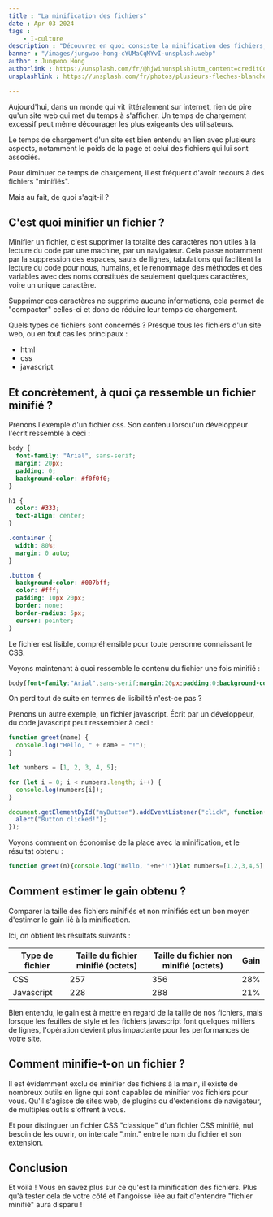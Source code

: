 ```yaml
---
title : "La minification des fichiers"
date : Apr 03 2024
tags :
    - I-culture
description : "Découvrez en quoi consiste la minification des fichiers, son rôle et tous ses avantages"
banner : "/images/jungwoo-hong-cYUMaCqMYvI-unsplash.webp"
author : Jungwoo Hong
authorlink : https://unsplash.com/fr/@hjwinunsplsh?utm_content=creditCopyText&utm_medium=referral&utm_source=unsplash
unsplashlink : https://unsplash.com/fr/photos/plusieurs-fleches-blanches-pointant-vers-le-haut-sur-un-mur-en-bois-cYUMaCqMYvI?utm_content=creditCopyText&utm_medium=referral&utm_source=unsplash

---
```


Aujourd'hui, dans un monde qui vit littéralement sur internet, rien de pire qu'un site web qui met du temps à s'afficher. Un temps de chargement excessif peut même décourager les plus exigeants des utilisateurs.

Le temps de chargement d'un site est bien entendu en lien avec plusieurs aspects, notamment le poids de la page et celui des fichiers qui lui sont associés.

Pour diminuer ce temps de chargement, il est fréquent d'avoir recours à des fichiers "minifiés".

Mais au fait, de quoi s'agit-il ?


## C'est quoi minifier un fichier ?

Minifier un fichier, c'est supprimer la totalité des caractères non utiles à la lecture du code par une machine, par un navigateur.
Cela passe notamment par la suppression des espaces, sauts de lignes, tabulations qui facilitent la lecture du code pour nous, humains, et le renommage des méthodes et des variables avec des noms constitués de seulement quelques caractères, voire un unique caractère.

Supprimer ces caractères ne supprime aucune informations, cela permet de "compacter" celles-ci et donc de réduire leur temps de chargement.

Quels types de fichiers sont concernés ? Presque tous les fichiers d'un site web, ou en tout cas les principaux :

- html
- css
- javascript


## Et concrètement, à quoi ça ressemble un fichier minifié ?

Prenons l'exemple d'un fichier css. Son contenu lorsqu'un développeur l'écrit ressemble à ceci :

```css
body {
  font-family: "Arial", sans-serif;
  margin: 20px;
  padding: 0;
  background-color: #f0f0f0;
}

h1 {
  color: #333;
  text-align: center;
}

.container {
  width: 80%;
  margin: 0 auto;
}

.button {
  background-color: #007bff;
  color: #fff;
  padding: 10px 20px;
  border: none;
  border-radius: 5px;
  cursor: pointer;
}
```

Le fichier est lisible, compréhensible pour toute personne connaissant le CSS.

Voyons maintenant à quoi ressemble le contenu du fichier une fois minifié :

```css
body{font-family:"Arial",sans-serif;margin:20px;padding:0;background-color:#f0f0f0}h1{color:#333;text-align:center}.container{width:80%;margin:0 auto}.button{background-color:#007bff;color:#fff;padding:10px 20px;border:none;border-radius:5px;cursor:pointer}
```

On perd tout de suite en termes de lisibilité n'est-ce pas ?

Prenons un autre exemple, un fichier javascript. Écrit par un développeur, du code javascript peut ressembler à ceci :

```javascript
function greet(name) {
  console.log("Hello, " + name + "!");
}

let numbers = [1, 2, 3, 4, 5];

for (let i = 0; i < numbers.length; i++) {
  console.log(numbers[i]);
}

document.getElementById("myButton").addEventListener("click", function() {
  alert("Button clicked!");
});

```

Voyons comment on économise de la place avec la minification, et le résultat obtenu :

```javascript
function greet(n){console.log("Hello, "+n+"!")}let numbers=[1,2,3,4,5];for(let i=0;i<numbers.length;i++){console.log(numbers[i])}document.getElementById("myButton").addEventListener("click",function(){alert("Button clicked!")});
```

## Comment estimer le gain obtenu ?

Comparer la taille des fichiers minifiés et non minifiés est un bon moyen d'estimer le gain lié à la minification.

Ici, on obtient les résultats suivants :

|Type de fichier|Taille du fichier minifié (octets)|Taille du fichier non minifié (octets)|Gain|
|-|-|-|-|
|CSS|257|356|28%|
|Javascript|228|288|21%|

Bien entendu, le gain est à mettre en regard de la taille de nos fichiers, mais lorsque les feuilles de style et les fichiers javascript font quelques milliers de lignes, l'opération devient plus impactante pour les performances de votre site.

## Comment minifie-t-on un fichier ?

Il est évidemment exclu de minifier des fichiers à la main, il existe de nombreux outils en ligne qui sont capables de minifier vos fichiers pour vous. Qu'il s'agisse de sites web, de plugins ou d'extensions de navigateur, de multiples outils s'offrent à vous.

Et pour distinguer un fichier CSS "classique" d'un fichier CSS minifié, nul besoin de les ouvrir, on intercale ".min." entre le nom du fichier et son extension.

## Conclusion

Et voilà ! Vous en savez plus sur ce qu'est la minification des fichiers. Plus qu'à tester cela de votre côté et l'angoisse liée au fait d'entendre "fichier minifié" aura disparu !

